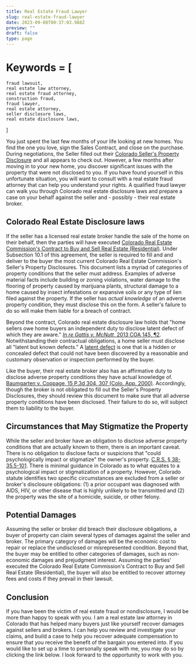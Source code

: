 ```yaml
---
title: Real Estate Fraud Lawyer
slug: real-estate-fraud-lawyer
date: 2023-09-08T00:37:03.988Z
preview: ""
draft: false
type: page
---
```


# Keywords = [
    fraud lawsuit,
    real estate law attorney,
    real estate fraud attorney,
    construction fraud,
    fraud lawyer,
    real estate attorney,
    seller disclosure laws,
    real estate disclosure laws,
]

You just spent the last few months of your life looking at new homes. You find the one you love, sign the Sales Contract, and close on the purchase. During negotiations, the Seller filled out their [Colorado Seller's Property Disclosure](https://dre.colorado.gov/real-estate-broker-contracts-and-forms) and all appears to check out. However, a few months after moving in to your new home, you discover significant issues with the property that were not disclosed to you. If you have found yourself in this unfortunate situation, you will want to consult with a real estate fraud attorney that can help you understand your rights. A qualified fraud lawyer can walk you through Colorado real estate disclosure laws and prepare a case on your behalf against the seller and - possibly - their real estate broker.

## Colorado Real Estate Disclosure laws

If the seller has a licensed real estate broker handle the sale of the home on their behalf, then the parties will have executed [Colorado Real Estate Commission's Contract to Buy and Sell Real Estate (Residential)](https://dre.colorado.gov/real-estate-broker-contracts-and-forms). Under Subsection 10.1 of this agreement, the seller is required to fill and and deliver to the buyer the most current Colorado Real Estate Commission's Seller's Property Disclosures. This document lists a myriad of categories of property conditions that the seller must address. Examples of adverse material facts include building or zoning violations, water damage to the flooring of property caused by marijuana plants, structural damage to a home caused by insect infestations or expansive soils or any type of lien filed against the property. If the seller has *actual knowledge* of an adverse property condition, they must disclose this on the form. A seller's failure to do so will make them liable for a breach of contract.

Beyond the contract, Colorado real estate disclosure law holds that "home sellers owe home buyers an independent duty to disclose latent defect of which they are aware." [*In re Gattis v. McNutt*, 2013 COA 145, ¶2](https://law.justia.com/cases/colorado/court-of-appeals/2013/12ca1269.html). Notwithstanding their contractual obligations, a home seller must disclose all "latent but known defects." A [latent defect](https://www.law.cornell.edu/wex/latent_defect) is one that is a hidden or concealed defect that could not have been discovered by a reasonable and customary observation or inspection performed by the buyer.

Like the buyer, their real estate broker also has an affirmative duty to disclose adverse property conditions they have actual knowledge of. [Baumgarten v. Coppage, 15 P.3d 304, 307 (Colo. App. 2000)](https://law.justia.com/cases/colorado/court-of-appeals/2000/99ca1893-0.html). Accordingly, though the broker is not obligated to fill out the Seller's Property Disclosures, they should review this document to make sure that all adverse property conditions have been disclosed. Their failure to do so, will subject them to liability to the buyer.

## Circumstances that May Stigmatize the Property
While the seller and broker have an obligation to disclose adverse property conditions that are actually known to them, there is an important caveat. There is no obligation to disclose facts or suspicions that "could psychologically impact or stigmatize" the owner's property. [C.R.S. § 38-35.5-101](https://law.justia.com/codes/colorado/2016/title-38/real-property/article-35.5/section-38-35.5-101/). There is minimal guidance in Colorado as to what equates to a psychological impact or stigmatization of a property. However, Colorado statute identifies two specific circumstances are excluded from a seller or broker's disclosure obligations: (1) a prior occupant was diagnosed with AIDS, HIV, or other disease that is highly unlikely to be transmitted and (2) the property was the site of a homicide, suicide, or other felony.

## Potential Damages
Assuming the seller or broker did breach their disclosure obligations, a buyer of property can claim several types of damages against the seller and broker. The primary category of damages will be the economic cost to repair or replace the undisclosed or misrepresented condition. Beyond that, the buyer may be entitled to other categories of damages, such as non-economic damages and prejudgment interest. Assuming the parties' executed the Colorado Real Estate Commission's Contract to Buy and Sell Real Estate (Residential), the buyer will also be entitled to recover attorney fees and costs if they prevail in their lawsuit.

## Conclusion
If you have been the victim of real estate fraud or nondisclosure, I would be more than happy to speak with you. I am a real estate law attorney in Colorado that has helped many buyers just like yourself recover damages against sellers and brokers. I can help you review and investigate your claims, and build a case to help you recover adequate compensation to ensure that you receive the benefit of the bargain you entered into. If you would like to set up a time to personally speak with me, you may do so by clicking the link below. I look forward to the opportunity to work with you.